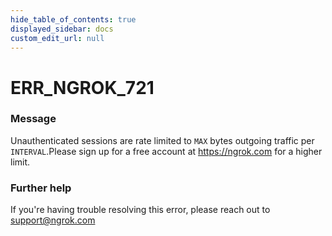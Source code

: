 ```yaml
---
hide_table_of_contents: true
displayed_sidebar: docs
custom_edit_url: null
---
```



# ERR_NGROK_721

### Message

Unauthenticated sessions are rate limited to `MAX` bytes outgoing traffic per `INTERVAL`.Please sign up for a free account at https://ngrok.com for a higher limit.

### Further help

If you're having trouble resolving this error, please reach out to [support@ngrok.com](mailto:support@ngrok.com?subject=Help%20with%20ERR_NGROK_721)

<ErrorDetails error="err_ngrok_721" />
